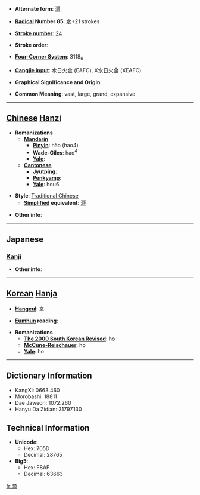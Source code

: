 * '''Alternate form''': [[灏]]

* '''[[Wiktionary:Chinese radical index| Radical]] Number 85''': [[Wiktionary:Chinese radical index 水|水]]+21 strokes

* '''[[Wiktionary:Chinese total strokes index|Stroke number]]''': [[Wiktionary:Chinese total strokes index 24|24]]

* '''Stroke order''': 

* '''[[Wiktionary:Chinese four corner index|Four-Corner System]]''': 3118<sub>6</sub>

* '''[[Wiktionary:Chinese Cangjie index|Cangjie input]]''': 水日火金 (EAFC), X水日火金 (XEAFC)

* '''Graphical Significance and Origin''': 

* '''Common Meaning''': vast, large, grand, expansive

----

== [[Chinese]] [[Hanzi]] ==

* '''Romanizations'''
** '''[[Mandarin]]'''
*** '''[[Pinyin]]''': hào (hao4)
*** '''[[Wade-Giles]]''': hao<sup>4</sup>
*** '''[[Yale]]''': 
** '''[[Cantonese]]'''
*** '''[[Jyutping]]''':
*** '''[[Penkyamp]]''': 
*** '''[[Yale]]''': hou6

* '''Style''': [[Traditional Chinese]] 
** '''[[Simplified Chinese|Simplified]] equivalent''': [[灏]]

* '''Other info''': 

----

==Japanese==
===[[Kanji]]===
{{kanji|on readings=[[こう]] (kō), [[ごう]] (gō), [[かん]] (kan), [[こん]] (kon)|kun readings=[[まめじる]] (mamejiru)}}

* '''Other info''':  

----

== [[Korean]] [[Hanja]] ==

* '''[[Hangeul]]''': 호

* '''[[Eumhun]] reading''': 

* '''Romanizations'''
** '''[[The 2000 South Korean Revised Romanization|The 2000 South Korean Revised]]''': ho
** '''[[McCune-Reischauer]]''': ho
** '''[[Yale]]''': ho

----

== Dictionary Information ==

* KangXi: 0663.460
* Morobashi: 18811
* Dae Jaweon: 1072.260
* Hanyu Da Zidian: 31797.130

== Technical Information ==

* '''Unicode''':
** Hex: 705D
** Decimal: 28765
* '''Big5''':
** Hex: F8AF
** Decimal: 63663

[[fr:灝]]